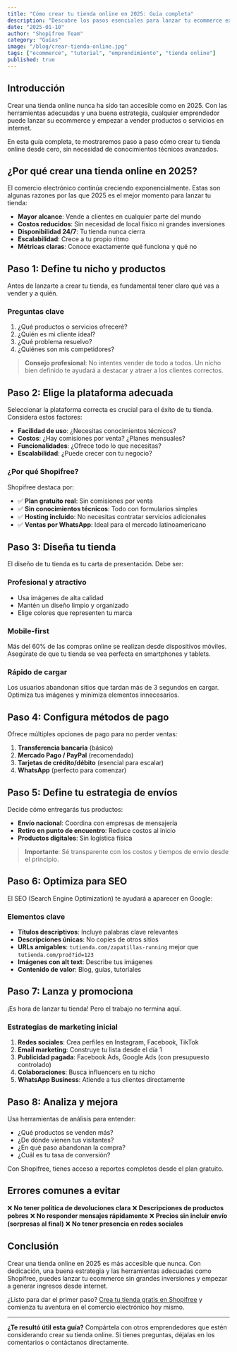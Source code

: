 ```yaml
---
title: "Cómo crear tu tienda online en 2025: Guía completa"
description: "Descubre los pasos esenciales para lanzar tu ecommerce exitoso en 2025. Desde la planificación hasta el primer venta."
date: "2025-01-10"
author: "Shopifree Team"
category: "Guías"
image: "/blog/crear-tienda-online.jpg"
tags: ["ecommerce", "tutorial", "emprendimiento", "tienda online"]
published: true
---
```


## Introducción

Crear una tienda online nunca ha sido tan accesible como en 2025. Con las herramientas adecuadas y una buena estrategia, cualquier emprendedor puede lanzar su ecommerce y empezar a vender productos o servicios en internet.

En esta guía completa, te mostraremos paso a paso cómo crear tu tienda online desde cero, sin necesidad de conocimientos técnicos avanzados.

## ¿Por qué crear una tienda online en 2025?

El comercio electrónico continúa creciendo exponencialmente. Estas son algunas razones por las que 2025 es el mejor momento para lanzar tu tienda:

- **Mayor alcance**: Vende a clientes en cualquier parte del mundo
- **Costos reducidos**: Sin necesidad de local físico ni grandes inversiones
- **Disponibilidad 24/7**: Tu tienda nunca cierra
- **Escalabilidad**: Crece a tu propio ritmo
- **Métricas claras**: Conoce exactamente qué funciona y qué no

## Paso 1: Define tu nicho y productos

Antes de lanzarte a crear tu tienda, es fundamental tener claro qué vas a vender y a quién.

### Preguntas clave

1. ¿Qué productos o servicios ofreceré?
2. ¿Quién es mi cliente ideal?
3. ¿Qué problema resuelvo?
4. ¿Quiénes son mis competidores?

> **Consejo profesional**: No intentes vender de todo a todos. Un nicho bien definido te ayudará a destacar y atraer a los clientes correctos.

## Paso 2: Elige la plataforma adecuada

Seleccionar la plataforma correcta es crucial para el éxito de tu tienda. Considera estos factores:

- **Facilidad de uso**: ¿Necesitas conocimientos técnicos?
- **Costos**: ¿Hay comisiones por venta? ¿Planes mensuales?
- **Funcionalidades**: ¿Ofrece todo lo que necesitas?
- **Escalabilidad**: ¿Puede crecer con tu negocio?

### ¿Por qué Shopifree?

Shopifree destaca por:

- ✅ **Plan gratuito real**: Sin comisiones por venta
- ✅ **Sin conocimientos técnicos**: Todo con formularios simples
- ✅ **Hosting incluido**: No necesitas contratar servicios adicionales
- ✅ **Ventas por WhatsApp**: Ideal para el mercado latinoamericano

## Paso 3: Diseña tu tienda

El diseño de tu tienda es tu carta de presentación. Debe ser:

### Profesional y atractivo

- Usa imágenes de alta calidad
- Mantén un diseño limpio y organizado
- Elige colores que representen tu marca

### Mobile-first

Más del 60% de las compras online se realizan desde dispositivos móviles. Asegúrate de que tu tienda se vea perfecta en smartphones y tablets.

### Rápido de cargar

Los usuarios abandonan sitios que tardan más de 3 segundos en cargar. Optimiza tus imágenes y minimiza elementos innecesarios.

## Paso 4: Configura métodos de pago

Ofrece múltiples opciones de pago para no perder ventas:

1. **Transferencia bancaria** (básico)
2. **Mercado Pago / PayPal** (recomendado)
3. **Tarjetas de crédito/débito** (esencial para escalar)
4. **WhatsApp** (perfecto para comenzar)

## Paso 5: Define tu estrategia de envíos

Decide cómo entregarás tus productos:

- **Envío nacional**: Coordina con empresas de mensajería
- **Retiro en punto de encuentro**: Reduce costos al inicio
- **Productos digitales**: Sin logística física

> **Importante**: Sé transparente con los costos y tiempos de envío desde el principio.

## Paso 6: Optimiza para SEO

El SEO (Search Engine Optimization) te ayudará a aparecer en Google:

### Elementos clave

- **Títulos descriptivos**: Incluye palabras clave relevantes
- **Descripciones únicas**: No copies de otros sitios
- **URLs amigables**: `tutienda.com/zapatillas-running` mejor que `tutienda.com/prod?id=123`
- **Imágenes con alt text**: Describe tus imágenes
- **Contenido de valor**: Blog, guías, tutoriales

## Paso 7: Lanza y promociona

¡Es hora de lanzar tu tienda! Pero el trabajo no termina aquí.

### Estrategias de marketing inicial

1. **Redes sociales**: Crea perfiles en Instagram, Facebook, TikTok
2. **Email marketing**: Construye tu lista desde el día 1
3. **Publicidad pagada**: Facebook Ads, Google Ads (con presupuesto controlado)
4. **Colaboraciones**: Busca influencers en tu nicho
5. **WhatsApp Business**: Atiende a tus clientes directamente

## Paso 8: Analiza y mejora

Usa herramientas de análisis para entender:

- ¿Qué productos se venden más?
- ¿De dónde vienen tus visitantes?
- ¿En qué paso abandonan la compra?
- ¿Cuál es tu tasa de conversión?

Con Shopifree, tienes acceso a reportes completos desde el plan gratuito.

## Errores comunes a evitar

❌ **No tener política de devoluciones clara**
❌ **Descripciones de productos pobres**
❌ **No responder mensajes rápidamente**
❌ **Precios sin incluir envío (sorpresas al final)**
❌ **No tener presencia en redes sociales**

## Conclusión

Crear una tienda online en 2025 es más accesible que nunca. Con dedicación, una buena estrategia y las herramientas adecuadas como Shopifree, puedes lanzar tu ecommerce sin grandes inversiones y empezar a generar ingresos desde internet.

¿Listo para dar el primer paso? [Crea tu tienda gratis en Shopifree](#) y comienza tu aventura en el comercio electrónico hoy mismo.

---

**¿Te resultó útil esta guía?** Compártela con otros emprendedores que estén considerando crear su tienda online. Si tienes preguntas, déjalas en los comentarios o contáctanos directamente.
